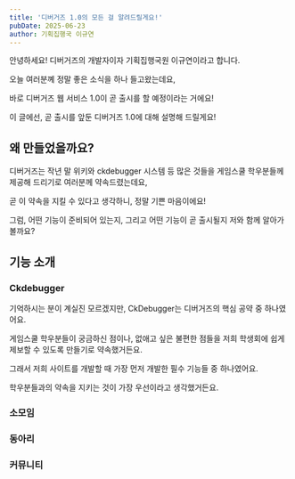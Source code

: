 ```yaml
---
title: '디버거즈 1.0의 모든 걸 알려드릴게요!'
pubDate: 2025-06-23
author: 기획집행국 이규연
---
```


안녕하세요! 디버거즈의 개발자이자 기획집행국원 이규연이라고 합니다.

오늘 여러분꼐 정말 좋은 소식을 하나 들고왔는데요,

바로 디버거즈 웹 서비스 1.0이 곧 출시를 할 예정이라는 거에요!

이 글에선, 곧 출시를 앞둔 디버거즈 1.0에 대해 설명해 드릴게요!

## 왜 만들었을까요?

디버거즈는 작년 말 위키와 ckdebugger 시스템 등 많은 것들을 게임스쿨 학우분들께 제공해 드리기로 여러분께 약속드렸는데요,

곧 이 약속을 지킬 수 있다고 생각하니, 정말 기쁜 마음이에요!

그럼, 어떤 기능이 준비되어 있는지, 그리고 어떤 기능이 곧 출시될지 저와 함께 알아가 볼까요?

## 기능 소개

### Ckdebugger

기억하시는 분이 계실진 모르겠지만, CkDebugger는 디버거즈의 핵심 공약 중 하나였어요.

게임스쿨 학우분들이 궁금하신 점이나, 없애고 싶은 불편한 점들을 저희 학생회에 쉽게 제보할 수 있도록 만들기로 약속했거든요.

그래서 저희 사이트를 개발할 때 가장 먼저 개발한 필수 기능들 중 하나였어요.

학우분들과의 약속을 지키는 것이 가장 우선이라고 생각했거든요.

### 소모임

### 동아리

### 커뮤니티

